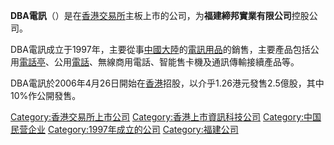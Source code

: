 {{Infobox Company
|company_name = DBA 電訊(亞洲)控股有限公司<br>DBA Telecom (Asia)Holdings
|company_logo =
|company_type = 上市公司 ({{hkex|3335}})
|company_slogan =
|foundation =
|location = [[香港|香港]][[灣仔|灣仔]][[港灣道|港灣道]]23號[[鷹君中心|鷹君中心]]23樓2307室
|key_people = [[俞龍瑞|俞龍瑞]](主席兼行政總裁兼執行董事)
|industry = [[電訊及網絡器材|電訊及網絡器材]]
|sales =
|profit =
|asset =
|revenue =
|market_value = 3.6億(2011年12月)
|num_employees =
|products =
|homepage =
}}
'''DBA電訊'''（{{HKEX|3335}}）是在[[香港交易所|香港交易所]]主板上市的公司，为'''福建締邦實業有限公司'''控股公司。

DBA電訊成立于1997年，主要從事[[中國大陸|中國大陸]]的[[電訊用品|電訊用品]]的銷售，主要產品包括公用[[電話亭|電話亭]]、公用[[電話|電話]]、無線商用電話、智能售卡機及通訊傳輸接續產品等。

DBA電訊於2006年4月26日開始在[[香港|香港]]招股，以介乎1.26港元發售2.5億股，其中10%作公開發售。

[[Category:香港交易所上市公司|Category:香港交易所上市公司]]
[[Category:香港上市資訊科技公司|Category:香港上市資訊科技公司]]
[[Category:中国民营企业|Category:中国民营企业]]
[[Category:1997年成立的公司|Category:1997年成立的公司]]
[[Category:福建公司|Category:福建公司]]